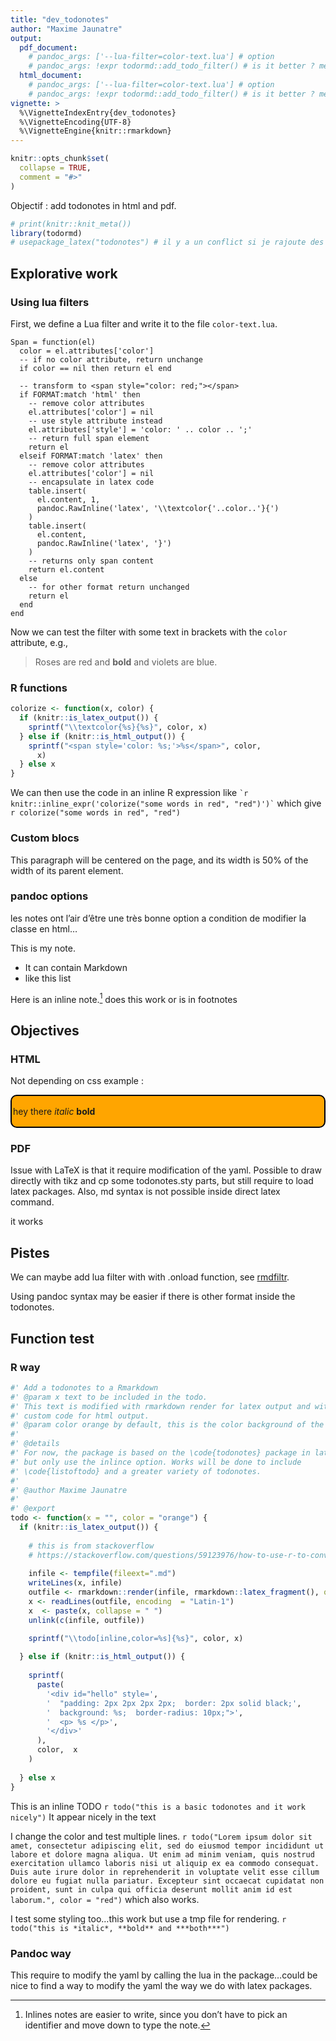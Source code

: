 ```yaml
---
title: "dev_todonotes"
author: "Maxime Jaunatre"
output: 
  pdf_document:
    # pandoc_args: ['--lua-filter=color-text.lua'] # option
    # pandoc_args: !expr todormd::add_todo_filter() # is it better ? meh...
  html_document:
    # pandoc_args: ['--lua-filter=color-text.lua'] # option
    # pandoc_args: !expr todormd::add_todo_filter() # is it better ? meh...
vignette: >
  %\VignetteIndexEntry{dev_todonotes}
  %\VignetteEncoding{UTF-8}
  %\VignetteEngine{knitr::rmarkdown}
---
```


```r
knitr::opts_chunk$set(
  collapse = TRUE,
  comment = "#>"
)
```

Objectif : add todonotes in html and pdf.

```r
# print(knitr::knit_meta())
library(todormd)
# usepackage_latex("todonotes") # il y a un conflict si je rajoute des pandoc_args...
```

## Explorative work

### Using lua filters

First, we define a Lua filter and write it to the file `color-text.lua`.

```cat
Span = function(el)
  color = el.attributes['color']
  -- if no color attribute, return unchange
  if color == nil then return el end
  
  -- transform to <span style="color: red;"></span>
  if FORMAT:match 'html' then
    -- remove color attributes
    el.attributes['color'] = nil
    -- use style attribute instead
    el.attributes['style'] = 'color: ' .. color .. ';'
    -- return full span element
    return el
  elseif FORMAT:match 'latex' then
    -- remove color attributes
    el.attributes['color'] = nil
    -- encapsulate in latex code
    table.insert(
      el.content, 1,
      pandoc.RawInline('latex', '\\textcolor{'..color..'}{')
    )
    table.insert(
      el.content,
      pandoc.RawInline('latex', '}')
    )
    -- returns only span content
    return el.content
  else
    -- for other format return unchanged
    return el
  end
end
```

Now we can test the filter with some text in brackets with the `color`
attribute, e.g.,

> Roses are [red and **bold**]{color="red"} and violets are
> [blue]{color="blue"}.

### R functions

```r
colorize <- function(x, color) {
  if (knitr::is_latex_output()) {
    sprintf("\\textcolor{%s}{%s}", color, x)
  } else if (knitr::is_html_output()) {
    sprintf("<span style='color: %s;'>%s</span>", color,
      x)
  } else x
}
```

We can then use the code in an inline R expression like
`` `r knitr::inline_expr('colorize("some words in red", "red")')` ``
which give `r colorize("some words in red", "red")`

### Custom blocs

::: {.center data-latex=""}
::: {.minipage data-latex="{.5\\linewidth}"}
This paragraph will be centered on the page, and its width is 50% of the
width of its parent element.
:::
:::

### pandoc options

les notes ont l'air d'être une très bonne option a condition de modifier
la classe en html...

::: {.notes}
This is my note.

-   It can contain Markdown
-   like this list
:::

Here is an inline note.[^1] does this work or is in footnotes

[^1]: Inlines notes are easier to write, since you don't have to pick an
    identifier and move down to type the note.

## Objectives

### HTML

Not depending on css example :

::: {#hello style="padding: 2px 2px 2px 2px;  border: 2px solid black;  background: orange;  border-radius: 10px;"}
hey there *italic* **bold**
:::

### PDF

Issue with LaTeX is that it require modification of the yaml. Possible
to draw directly with tikz and cp some todonotes.sty parts, but still
require to load latex packages. Also, md syntax is not possible inside
direct latex command.

<!-- before \todo[inline]{Include the actual content here. *italic* **bold**} -->
it works

## Pistes

We can maybe add lua filter with with .onload function, see
[rmdfiltr](https://github.com/crsh/rmdfiltr).

Using pandoc syntax may be easier if there is other format inside the todonotes.


## Function test

### R way

```r
#' Add a todonotes to a Rmarkdown
#' @param x text to be included in the todo.
#' This text is modified with rmarkdown render for latex output and with
#' custom code for html output.
#' @param color orange by default, this is the color background of the todonote.
#' 
#' @details
#' For now, the package is based on the \code{todonotes} package in latex, 
#' but only use the inlince option. Works will be done to include 
#' \code{listoftodo} and a greater variety of todonotes.
#'
#' @author Maxime Jaunatre
#'
#' @export
todo <- function(x = "", color = "orange") {
  if (knitr::is_latex_output()) {
    
    # this is from stackoverflow
    # https://stackoverflow.com/questions/59123976/how-to-use-r-to-convert-character-from-markdown-to-latex
    
    infile <- tempfile(fileext=".md")
    writeLines(x, infile)
    outfile <- rmarkdown::render(infile, rmarkdown::latex_fragment(), quiet = TRUE)
    x <- readLines(outfile, encoding  = "Latin-1")
    x  <- paste(x, collapse = " ")
    unlink(c(infile, outfile))

    sprintf("\\todo[inline,color=%s]{%s}", color, x)
    
  } else if (knitr::is_html_output()) {
    
    sprintf(
      paste(
        '<div id="hello" style=', 
        '  "padding: 2px 2px 2px 2px;  border: 2px solid black;',
        '  background: %s;  border-radius: 10px;">',
        '  <p> %s </p>',
        '</div>'
      ), 
      color,  x
    )
    
  } else x
}
```

This is an inline TODO 
`r todo("this is a basic todonotes and it work nicely")`
It appear nicely in the text

I change the color and test multiple lines.
`r todo("Lorem ipsum dolor sit amet, consectetur adipiscing elit, sed do eiusmod tempor incididunt ut labore et dolore magna aliqua. Ut enim ad minim veniam, quis nostrud exercitation ullamco laboris nisi ut aliquip ex ea commodo consequat. Duis aute irure dolor in reprehenderit in voluptate velit esse cillum dolore eu fugiat nulla pariatur. Excepteur sint occaecat cupidatat non proident, sunt in culpa qui officia deserunt mollit anim id est laborum.", color = "red")`
which also works.

I test some styling too...this work but use a tmp file for rendering.
`r todo("this is *italic*, **bold** and ***both***")`


### Pandoc way

This require to modify the yaml by calling the lua in the package...could be nice to find a way to modify the yaml the way we do with latex packages.

